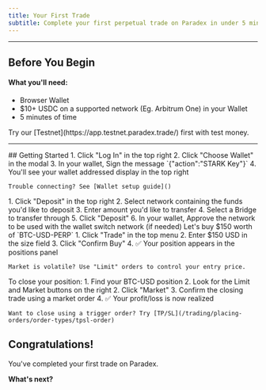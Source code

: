 ```yaml
---
title: Your First Trade
subtitle: Complete your first perpetual trade on Paradex in under 5 minutes
---
```


<hr />

## Before You Begin

#### What you'll need:

- Browser Wallet
- $10+ USDC on a supported network (Eg. Arbitrum One) in your Wallet
- 5 minutes of time

<Tip title="New to DeFi?">
  Try our [Testnet](https://app.testnet.paradex.trade/) first with test money.
</Tip>
<hr />
## Getting Started
<Steps>
  <Step title="Connect Your Wallet">
    1. Click "Log In" in the top right
    2. Click "Choose Wallet" in the modal
    3. In your wallet, Sign the message `{"action":"STARK Key"}`
    4. You'll see your wallet addressed display in the top right

    Trouble connecting? See [Wallet setup guide]()
  </Step>
  <Step title="Deposit USDC">
    1. Click "Deposit" in the top right
    2. Select network containing the funds you'd like to deposit
    3. Enter amount you'd like to transfer
    4. Select a Bridge to transfer through
    5. Click "Deposit"
    6. In your wallet, Approve the network to be used with the wallet
    switch network (if needed)

  </Step>
  <Step title="Place Your First Trade">
    Let's buy $150 worth of `BTC-USD-PERP`
    1. Click "Trade" in the top menu
    2. Enter $150 USD in the size field
    3. Click "Confirm Buy"
    4. ✅ Your position appears in the positions panel

    Market is volatile? Use "Limit" orders to control your entry price.
  </Step>
  <Step title="Monitor & Close Your Position">
    To close your position:
    1. Find your BTC-USD position
    2. Look for the Limit and Market buttons on the right
    2. Click "Market"
    3. Confirm the closing trade using a market order
    4. ✅ Your profit/loss is now realized

    Want to close using a trigger order? Try [TP/SL](/trading/placing-orders/order-types/tpsl-order)
  </Step>
</Steps>

## Congratulations!

You've completed your first trade on Paradex.

**What's next?**

<CardGroup cols={3}>
  <Card title="Learn about Leverage & Margin" href="/risk/margin-system" icon="fa-light fa-arrows-up-to-line">
  </Card>
  <Card title="Understand Risk Management" href="risk/paradex-risk-checks" icon="fa-light fa-asterisk">
  </Card>
  <Card title="Try more Advanced Order Types" href="/trading/placing-orders" icon="fa-light fa-notes">
  </Card>
</CardGroup>